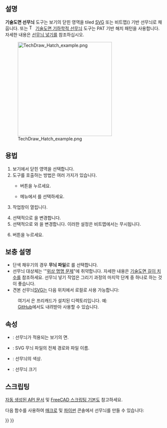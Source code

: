 <languages/>

{{Docnav
|[[TechDraw_LinkDimension/ko|치수 연결]]
|[[TechDraw_GeometricHatch/ko|기하학 무늬 ]]
|[[TechDraw_Workbench/ko|기술도면 작업대]]
|IconL=TechDraw_LinkDimension.svg
|IconR=TechDraw_GeometricHatch.svg
|IconC=Workbench_TechDraw.svg
}}

{{GuiCommand
|Name=기술도면 선무늬
|MenuLocation=기술도면→ 선무늬 넣기→ 이미지 파일의 선무늬를 면에 넣기
|Workbenches=[[TechDraw_Workbench/ko|기술도면 작업대]]
|SeeAlso=[[TechDraw_GeometricHatch/ko|기술도면 기하학적 선무늬]], [[TechDraw_Hatching/ko|기술도면 선무늬 넣기]]
}}

<span id="Description"></span>
==설명==

'''기술도면 선무늬''' 도구는 보기의 닫힌 영역을 tiled [[SVG/ko|SVG]] 또는 비트맵({{Version|0.21}}) 기반 선무늬로 채웁니다. 또는 [[Image:TechDraw_GeometricHatch.svg|16px]] [[TechDraw_GeometricHatch/ko|기술도면 기하학적 선무늬]] 도구는 PAT 기반 해치 패턴을 사용합니다. 자세한 내용은 [[TechDraw_Hatching/ko|선무늬 넣기]]를 참조하십시오.

[[Image:TechDraw_Hatch_example.png|300px]]

{{Caption|면에 넣은 SVG 선무늬}}

<span id="Usage"></span>
==용법==

# 보기에서 닫힌 영역을 선택합니다.
# 도구를 호출하는 방법은 여러 가지가 있습니다.
#* {{Button|[[Image:TechDraw_Hatch.svg|16px]] 기술도면 선무늬}} 버튼을 누르세요.
#* 메뉴에서 {{MenuCommand|기술도면→ 선무늬 넣기→ [[Image:TechDraw_Hatch.svg|16px]] 이미지 파일의 선무늬를 면에 넣기}}를 선택하세요.
# {{MenuCommand|면에 선무늬 적용}} 작업창이  열립니다.
# 선택적으로 {{MenuCommand|선무늬 파일}}을 변경합니다.
# 선택적으로 {{MenuCommand|무늬 크기}}와 {{MenuCommand|선 색상}}을 변경합니다. 이러한 설정은 비트맵에서는 무시됩니다.
# {{Button|확인}} 버튼을 누르세요.

<span id="Notes"></span>
== 보충 설명 ==

* 단색 채우기의 경우 '''무늬 파일'''로 {{FileName|solid.svg}}를 선택합니다.
* 선무늬 대상체는 '"[[Topological_naming_problem/ko|위상 명명 문제]]"에 취약합니다. 자세한 내용은 [[TechDraw_LengthDimension/ko|기술도면 길이 치수]]를 참조하세요. 선무늬 넣기 작업은 그리기 과정의 마지막 단계 중 하나로 하는 것이 좋습니다.
* 견본 선무늬[[SVG/ko|SVG]]는 다음 위치에서 로컬로 사용 가능합니다:
: {{Code|code=
$INSTALL_DIR/data/Mod/TechDraw/Patterns
}}
: 여기서 {{incode|$INSTALL_DIR}}은 프리캐드가 설치된 디렉토리입니다. 예:
: {{Code|code=
/usr/share/freecad/data/Mod/TechDraw/Patterns
}}
: [https://github.com/FreeCAD/FreeCAD/tree/master/src/Mod/TechDraw/Patterns GitHub]에서도 내려받아 사용할 수 있습니다.

<span id="Properties"></span>
==속성==

* {{PropertyData|Source}}: 선무늬가 적용되는 보기의 면.
* {{PropertyData|Hatch Pattern}}: SVG 무늬 파일의 전체 경로와 파일 이름.
* {{PropertyView|Hatch Color}}: 선무늬의 색상.
* {{PropertyView|Hatch Scale}}: 선무늬 크기

<span id="Scripting"></span>
==스크립팅==

[https://freecad.github.io/SourceDoc/ 자동 생성된 API 문서] 및 [[FreeCAD_Scripting_Basics/ko|FreeCAD 스크립팅 기본]]도 참고하세요.

다음 함수를 사용하여 [[Macros/ko|매크로]] 및 [[Python/ko|파이썬]] 콘솔에서 선무늬를 만들 수 있습니다:

{{Code|code=
hatch = FreeCAD.ActiveDocument.addObject("TechDraw::DrawHatch", "Hatch")
hatch.Source = (view1, ["Face0"])
hatch.HatchPattern = hatchFileSpec
page.addView(hatch)
}}


{{Docnav
|[[TechDraw_LinkDimension/ko|치수 연결]]
|[[TechDraw_GeometricHatch/ko|기하학 무늬 넣기]]
|[[TechDraw_Workbench/ko|기술도면 작업대]]
|IconL=TechDraw_LinkDimension.svg
|IconR=TechDraw_GeometricHatch.svg
|IconC=Workbench_TechDraw.svg
}}

{{TechDraw_Tools_navi{{#translation:}}}}
{{Userdocnavi{{#translation:}}}}